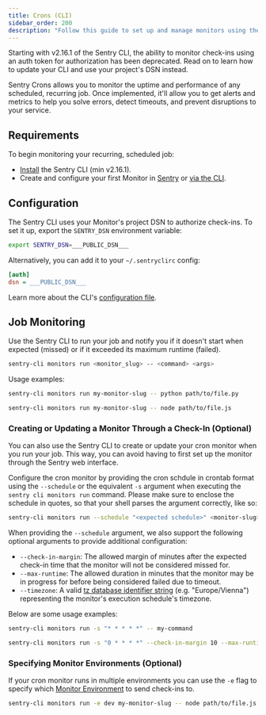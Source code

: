 ```yaml
---
title: Crons (CLI)
sidebar_order: 200
description: "Follow this guide to set up and manage monitors using the Sentry CLI."
---
```


<Alert title="Deprecation Notice">

Starting with v2.16.1 of the Sentry CLI, the ability to monitor check-ins using an auth token for authorization has been deprecated. Read on to learn how to update your CLI and use your project's DSN instead.

</Alert>

Sentry Crons allows you to monitor the uptime and performance of any scheduled, recurring job. Once implemented, it'll allow you to get alerts and metrics to help you solve errors, detect timeouts, and prevent disruptions to your service.

## Requirements

To begin monitoring your recurring, scheduled job:

- [Install](/cli/installation) the Sentry CLI (min v2.16.1).
- Create and configure your first Monitor in [Sentry](https://sentry.io/crons/create/) or [via the CLI](#creating-or-updating-a-monitor-through-a-check-in-optional).

## Configuration

The Sentry CLI uses your Monitor's project DSN to authorize check-ins. To set it up, export the `SENTRY_DSN` environment variable:


```bash
export SENTRY_DSN=___PUBLIC_DSN___
```

Alternatively, you can add it to your `~/.sentryclirc` config:


```ini {filename:~/.sentryclirc}
[auth]
dsn = ___PUBLIC_DSN___
```

Learn more about the CLI's [configuration file](/cli/configuration#configuration-file).

## Job Monitoring

Use the Sentry CLI to run your job and notify you if it doesn't start when expected (missed) or if it exceeded its maximum runtime (failed).

```bash {tabTitle: CLI}
sentry-cli monitors run <monitor_slug> -- <command> <args>
```

Usage examples:

```bash {tabTitle: Python}
sentry-cli monitors run my-monitor-slug -- python path/to/file.py
```

```bash {tabTitle: Node.JS}
sentry-cli monitors run my-monitor-slug -- node path/to/file.js
```

### Creating or Updating a Monitor Through a Check-In (Optional)

You can also use the Sentry CLI to create or update your cron monitor when you run your job. This way, you can avoid having to first set up the monitor through the Sentry web interface.

Configure the cron monitor by providing the cron schdule in crontab format using the `--schedule` or the equivalent `-s` argument when executing the `sentry cli monitors run` command. Please make sure to enclose the schedule in quotes, so that your shell parses the argument correctly, like so:

```bash
sentry-cli monitors run --schedule "<expected schedule>" <monitor-slug> -- <command> <args>
```

When providing the `--schedule` argument, we also support the following optional arguments to provide additional configuration:

- `--check-in-margin`: The allowed margin of minutes after the expected check-in time that the monitor will not be considered missed for.
- `--max-runtime`: The allowed duration in minutes that the monitor may be in progress for before being considered failed due to timeout.
- `--timezone`: A valid [tz database identifier string](https://en.wikipedia.org/wiki/List_of_tz_database_time_zones#List) (e.g. "Europe/Vienna") representing the monitor's execution schedule's timezone.

Below are some usage examples:

```bash {tabTitle: Every Minute}
sentry-cli monitors run -s "* * * * *" -- my-command
```

```bash {tabTitle: Every Hour (+ Optional Arguments)}
sentry-cli monitors run -s "0 * * * *" --check-in-margin 10 --max-runtime 5 --timezone "Europe/Vienna" -- my-command
```

### Specifying Monitor Environments (Optional)

If your cron monitor runs in multiple environments you can use the `-e` flag to specify which [Monitor Environment](/product/crons/job-monitoring/#multiple-environments) to send check-ins to.

```bash {tabTitle: Node.JS}
sentry-cli monitors run -e dev my-monitor-slug -- node path/to/file.js
```
